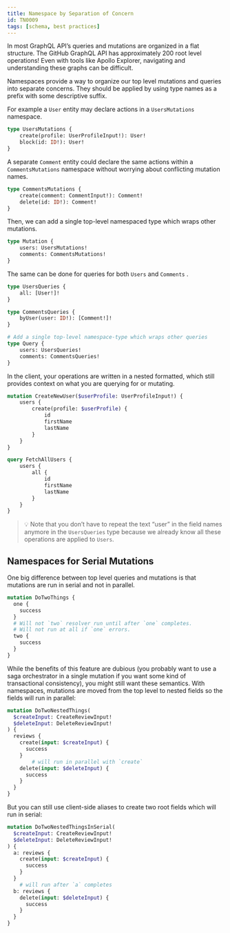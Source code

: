 ```yaml
---
title: Namespace by Separation of Concern
id: TN0009
tags: [schema, best practices]
---
```


In most GraphQL API’s queries and mutations are organized in a flat structure. The GitHub GraphQL API has approximately 200 root level operations! Even with tools like Apollo Explorer, navigating and understanding these graphs can be difficult.

Namespaces provide a way to organize our top level mutations and queries into separate concerns. They should be applied by using type names as a prefix with some descriptive suffix.

For example a `User` entity may declare actions in a `UsersMutations` namespace. 

```graphql
type UsersMutations {
	create(profile: UserProfileInput!): User!
	block(id: ID!): User!
}
```

A separate `Comment` entity could declare the same actions within a `CommentsMutations` namespace without worrying about conflicting mutation names.

```graphql
type CommentsMutations {
	create(comment: CommentInput!): Comment!
	delete(id: ID!): Comment!
}
```

Then, we can add a single top-level namespaced type which wraps other mutations.

```graphql
type Mutation {
	users: UsersMutations!
	comments: CommentsMutations!
}
```

The same can be done for queries for both `Users` and `Comments` .

```graphql
type UsersQueries {
	all: [User!]!
}

type CommentsQueries {
	byUser(user: ID!): [Comment!]!
}

# Add a single top-level namespace-type which wraps other queries
type Query {
	users: UsersQueries!
	comments: CommentsQueries!
}
```

In the client, your operations are written in a nested formatted, which still provides context on what you are querying for or mutating.

```graphql
mutation CreateNewUser($userProfile: UserProfileInput!) {
	users {
		create(profile: $userProfile) {
			id
			firstName
			lastName
		}
	}
}

query FetchAllUsers {
	users {
		all {
			id
			firstName
			lastName
		}
	}
}
```

> 💡 Note that you don’t have to repeat the text “user” in the field names anymore in the `UsersQueries` type because we already know all these operations are applied to `Users`.

## Namespaces for Serial Mutations

One big difference between top level queries and mutations is that mutations are run in serial and not in parallel.

```graphql
mutation DoTwoThings {
  one { 
    success 
  }
  # Will not `two` resolver run until after `one` completes.
  # Will not run at all if `one` errors.
  two { 
    success 
  }
}
```

While the benefits of this feature are dubious (you probably want to use a saga orchestrator in a single mutation if you want some kind of transactional consistency), you might still want these semantics. With namespaces, mutations are moved from the top level to nested fields so the fields will run in parallel:

```graphql
mutation DoTwoNestedThings(
  $createInput: CreateReviewInput!
  $deleteInput: DeleteReviewInput!
) {
  reviews {
    create(input: $createInput) {
      success
    }
		# will run in parallel with `create`
    delete(input: $deleteInput) {
      success
    }
  }
}
```

But you can still use client-side aliases to create two root fields which will run in serial:

```graphql
mutation DoTwoNestedThingsInSerial(
  $createInput: CreateReviewInput!
  $deleteInput: DeleteReviewInput!
) {
  a: reviews {
    create(input: $createInput) {
      success
    }
  }
	# will run after `a` completes
  b: reviews {
    delete(input: $deleteInput) {
      success
    }
  }
}
```